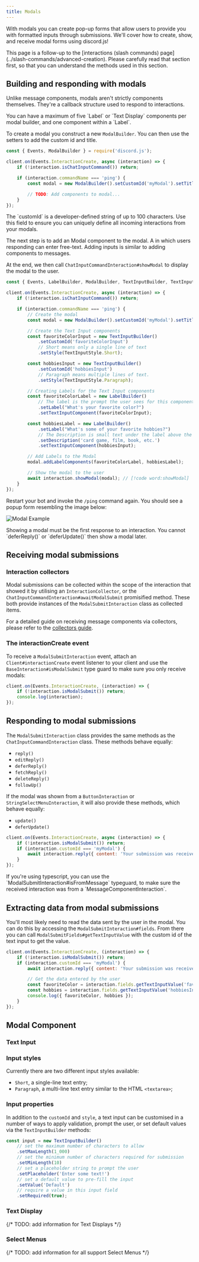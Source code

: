 ```yaml
---
title: Modals
---
```


With modals you can create pop-up forms that allow users to provide you with formatted inputs through submissions. We'll cover how to create, show, and receive modal forms using discord.js!

<Callout>
	This page is a follow-up to the [interactions (slash commands) page](../slash-commands/advanced-creation). Please
	carefully read that section first, so that you can understand the methods used in this section.
</Callout>

## Building and responding with modals

Unlike message components, modals aren't strictly components themselves. They're a callback structure used to respond to interactions.

<Callout>
	You can have a maximum of five `Label` or `Text Display` components per modal builder, and one component within a
	`Label`.
</Callout>

To create a modal you construct a new `ModalBuilder`. You can then use the setters to add the custom id and title.

```js
const { Events, ModalBuilder } = require('discord.js');

client.on(Events.InteractionCreate, async (interaction) => {
	if (!interaction.isChatInputCommand()) return;

	if (interaction.commandName === 'ping') {
		const modal = new ModalBuilder().setCustomId('myModal').setTitle('My Modal');

		// TODO: Add components to modal...
	}
});
```

<Callout>
	The `customId` is a developer-defined string of up to 100 characters. Use this field to ensure you can uniquely define
	all incoming interactions from your modals.
</Callout>

The next step is to add an Modal component to the modal. A in which users responding can enter free-text. Adding inputs is similar to adding components to messages.

At the end, we then call `ChatInputCommandInteraction#showModal` to display the modal to the user.

```js
const { Events, LabelBuilder, ModalBuilder, TextInputBuilder, TextInputStyle } = require('discord.js');

client.on(Events.InteractionCreate, async (interaction) => {
	if (!interaction.isChatInputCommand()) return;

	if (interaction.commandName === 'ping') {
		// Create the modal
		const modal = new ModalBuilder().setCustomId('myModal').setTitle('My Modal');

		// Create the Text Input components
		const favoriteColorInput = new TextInputBuilder()
			.setCustomId('favoriteColorInput')
			// Short means only a single line of text
			.setStyle(TextInputStyle.Short);

		const hobbiesInput = new TextInputBuilder()
			.setCustomId('hobbiesInput')
			// Paragraph means multiple lines of text.
			.setStyle(TextInputStyle.Paragraph);

		// Creating Labels for the Text Input components
		const favoriteColorLabel = new LabelBuilder()
			// The label is the prompt the user sees for this component
			.setLabel("What's your favorite color?")
			.setTextInputComponent(favoriteColorInput);

		const hobbiesLabel = new LabelBuilder()
			.setLabel("What's some of your favorite hobbies?")
			// The Description is small text under the label above the interactive component
			.setDescription('card game, film, book, etc.')
			.setTextInputComponent(hobbiesInput);

		// Add Labels to the Modal
		modal.addLabelComponents(favoriteColorLabel, hobbiesLabel);

		// Show the modal to the user
		await interaction.showModal(modal); // [!code word:showModal]
	}
});
```

Restart your bot and invoke the `/ping` command again. You should see a popup form resembling the image below:

![Modal Example](./images/modal-example.png)

<Callout type="warn">
	Showing a modal must be the first response to an interaction. You cannot `deferReply()` or `deferUpdate()` then show a
	modal later.
</Callout>

## Receiving modal submissions

### Interaction collectors

Modal submissions can be collected within the scope of the interaction that showed it by utilising an `InteractionCollector`, or the `ChatInputCommandInteraction#awaitModalSubmit` promisified method. These both provide instances of the `ModalSubmitInteraction` class as collected items.

For a detailed guide on receiving message components via collectors, please refer to the [collectors guide](../popular-topics/collectors#interaction-collectors).

### The interactionCreate event

To receive a `ModalSubmitInteraction` event, attach an `Client#interactionCreate` event listener to your client and use the `BaseInteraction#isModalSubmit` type guard to make sure you only receive modals:

```js
client.on(Events.InteractionCreate, (interaction) => {
	if (!interaction.isModalSubmit()) return;
	console.log(interaction);
});
```

## Responding to modal submissions

The `ModalSubmitInteraction` class provides the same methods as the `ChatInputCommandInteraction` class. These methods behave equally:

- `reply()`
- `editReply()`
- `deferReply()`
- `fetchReply()`
- `deleteReply()`
- `followUp()`

If the modal was shown from a `ButtonInteraction` or `StringSelectMenuInteraction`, it will also provide these methods, which behave equally:

- `update()`
- `deferUpdate()`

```js
client.on(Events.InteractionCreate, async (interaction) => {
	if (!interaction.isModalSubmit()) return;
	if (interaction.customId === 'myModal') {
		await interaction.reply({ content: 'Your submission was received successfully!' });
	}
});
```

<Callout>
	If you're using typescript, you can use the `ModalSubmitInteraction#isFromMessage` typeguard, to make sure the
	received interaction was from a `MessageComponentInteraction`.
</Callout>

## Extracting data from modal submissions

You'll most likely need to read the data sent by the user in the modal. You can do this by accessing the `ModalSubmitInteraction#fields`. From there you can call `ModalSubmitFields#getTextInputValue` with the custom id of the text input to get the value.

```js
client.on(Events.InteractionCreate, (interaction) => {
	if (!interaction.isModalSubmit()) return;
	if (interaction.customId === 'myModal') {
		await interaction.reply({ content: 'Your submission was received successfully!' });

		// Get the data entered by the user
		const favoriteColor = interaction.fields.getTextInputValue('favoriteColorInput');
		const hobbies = interaction.fields.getTextInputValue('hobbiesInput');
		console.log({ favoriteColor, hobbies });
	}
});
```

## Modal Component

### Text Input

### Input styles

Currently there are two different input styles available:

- `Short`, a single-line text entry;
- `Paragraph`, a multi-line text entry similar to the HTML `<textarea>`;

### Input properties

In addition to the `customId` and `style`, a text input can be customised in a number of ways to apply validation, prompt the user, or set default values via the `TextInputBuilder` methods:

```js
const input = new TextInputBuilder()
	// set the maximum number of characters to allow
	.setMaxLength(1_000)
	// set the minimum number of characters required for submission
	.setMinLength(10)
	// set a placeholder string to prompt the user
	.setPlaceholder('Enter some text!')
	// set a default value to pre-fill the input
	.setValue('Default')
	// require a value in this input field
	.setRequired(true);
```

### Text Display

{/* TODO: add information for Text Displays */}

### Select Menus

{/* TODO: add information for all support Select Menus */}

